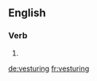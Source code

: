
==English==

===Verb===
{{head|en|present participle}}

# {{present participle of|vesture|lang=en}}

[[de:vesturing]]
[[fr:vesturing]]